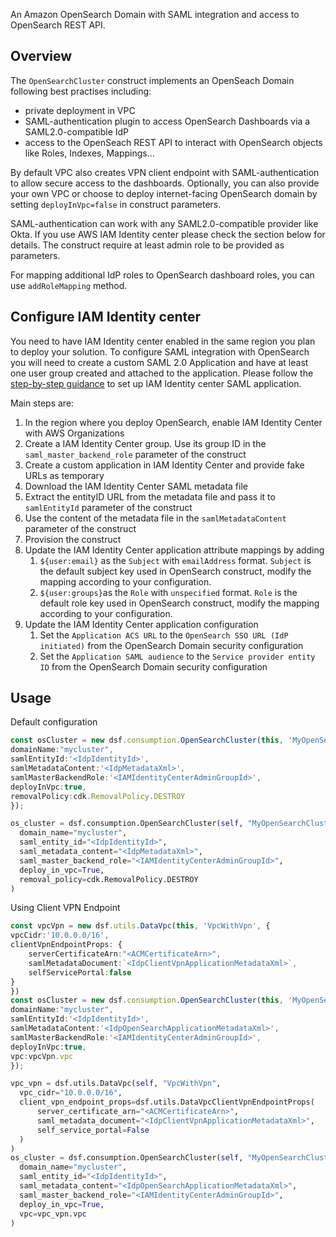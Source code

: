 <!-- This file is generated, do not modify directly, update the README.md in framework/src/consumption -->



An Amazon OpenSearch Domain with SAML integration and access to OpenSearch REST API. 

## Overview

The `OpenSearchCluster` construct implements an OpenSeach Domain following best practises including:
 * private deployment in VPC
 * SAML-authentication plugin to access OpenSearch Dashboards via a SAML2.0-compatible IdP
 * access to the OpenSeach REST API to interact with OpenSearch objects like Roles, Indexes, Mappings... 
  
By default VPC also creates VPN client endpoint with SAML-authentication to allow secure access to the dashboards. Optionally, you can also provide your own VPC or choose to deploy internet-facing OpenSearch domain by setting `deployInVpc=false` in construct parameters.

SAML-authentication can work with any SAML2.0-compatible provider like Okta. If you use AWS IAM Identity center please check the section below for details. The construct require at least admin role to be provided as parameters. 

For mapping additional IdP roles to OpenSearch dashboard roles, you can use `addRoleMapping` method. 

## Configure IAM Identity center

You need to have IAM Identity center enabled in the same region you plan to deploy your solution. 
To configure SAML integration with OpenSearch you will need to create a custom SAML 2.0 Application and have at least one user group created and attached to the application.
Please follow the [step-by-step guidance](https://aws.amazon.com/blogs/big-data/role-based-access-control-in-amazon-opensearch-service-via-saml-integration-with-aws-iam-identity-center/) to set up IAM Identity center SAML application.

Main steps are:

1. In the region where you deploy OpenSearch, enable IAM Identity Center with AWS Organizations
2. Create a IAM Identity Center group. Use its group ID in the `saml_master_backend_role` parameter of the construct
3. Create a custom application in IAM Identity Center and provide fake URLs as temporary
4. Download the IAM Identity Center SAML metadata file
5. Extract the entityID URL from the metadata file and pass it to `samlEntityId` parameter of the construct
6. Use the content of the metadata file in the `samlMetadataContent` parameter of the construct
7. Provision the construct
8. Update the IAM Identity Center application attribute mappings by adding
   1.  `${user:email}` as the `Subject` with `emailAddress` format. `Subject` is the default subject key used in OpenSearch construct, modify the mapping according to your configuration.
   2.  `${user:groups}`as the `Role` with `unspecified` format. `Role` is the default role key used in OpenSearch construct, modify the mapping according to your configuration.
9. Update the IAM Identity Center application configuration
   1.  Set the `Application ACS URL` to the `OpenSearch SSO URL (IdP initiated)` from the OpenSearch Domain security configuration
   2.  Set the `Application SAML audience` to the `Service provider entity ID` from the OpenSearch Domain security configuration

## Usage

Default configuration 

<Tabs>
  <TabItem value="typescript" label="TypeScript" default>

  ```typescript
const osCluster = new dsf.consumption.OpenSearchCluster(this, 'MyOpenSearchCluster',{
  domainName:"mycluster",
  samlEntityId:'<IdpIdentityId>',
  samlMetadataContent:'<IdpMetadataXml>',
  samlMasterBackendRole:'<IAMIdentityCenterAdminGroupId>',
  deployInVpc:true,
  removalPolicy:cdk.RemovalPolicy.DESTROY
});
  ```
  
  </TabItem>
  <TabItem value="python" label="Python">

  ```python
os_cluster = dsf.consumption.OpenSearchCluster(self, "MyOpenSearchCluster",
    domain_name="mycluster",
    saml_entity_id="<IdpIdentityId>",
    saml_metadata_content="<IdpMetadataXml>",
    saml_master_backend_role="<IAMIdentityCenterAdminGroupId>",
    deploy_in_vpc=True,
    removal_policy=cdk.RemovalPolicy.DESTROY
)
  ```

  </TabItem>
</Tabs>

Using Client VPN Endpoint 

<Tabs>
  <TabItem value="typescript" label="TypeScript" default>

  ```typescript
const vpcVpn = new dsf.utils.DataVpc(this, 'VpcWithVpn', {
  vpcCidr:'10.0.0.0/16',
  clientVpnEndpointProps: {
      serverCertificateArn:"<ACMCertificateArn>",
      samlMetadataDocument:`<IdpClientVpnApplicationMetadataXml>`,
      selfServicePortal:false
  }
})
const osCluster = new dsf.consumption.OpenSearchCluster(this, 'MyOpenSearchCluster',{
  domainName:"mycluster",
  samlEntityId:'<IdpIdentityId>',
  samlMetadataContent:'<IdpOpenSearchApplicationMetadataXml>',
  samlMasterBackendRole:'<IAMIdentityCenterAdminGroupId>',
  deployInVpc:true,
  vpc:vpcVpn.vpc
});
  ```
  
  </TabItem>
  <TabItem value="python" label="Python">

  ```python
vpc_vpn = dsf.utils.DataVpc(self, "VpcWithVpn",
    vpc_cidr="10.0.0.0/16",
    client_vpn_endpoint_props=dsf.utils.DataVpcClientVpnEndpointProps(
        server_certificate_arn="<ACMCertificateArn>",
        saml_metadata_document="<IdpClientVpnApplicationMetadataXml>",
        self_service_portal=False
    )
)
os_cluster = dsf.consumption.OpenSearchCluster(self, "MyOpenSearchCluster",
    domain_name="mycluster",
    saml_entity_id="<IdpIdentityId>",
    saml_metadata_content="<IdpOpenSearchApplicationMetadataXml>",
    saml_master_backend_role="<IAMIdentityCenterAdminGroupId>",
    deploy_in_vpc=True,
    vpc=vpc_vpn.vpc
)
  ```

  </TabItem>
</Tabs>

